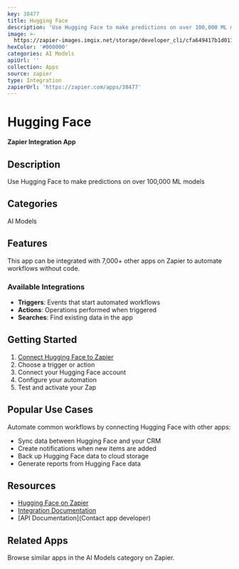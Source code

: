 ```yaml
---
key: 38477
title: Hugging Face
description: 'Use Hugging Face to make predictions on over 100,000 ML models'
image: >-
  https://zapier-images.imgix.net/storage/developer_cli/cfa649417b1d011234a2363e0251a164.png?auto=format%2Ccompress&ixlib=python-3.0.0&q=50
hexColor: '#000000'
categories: AI Models
apiUrl: ''
collection: Apps
source: zapier
type: Integration
zapierUrl: 'https://zapier.com/apps/38477'
---
```

# Hugging Face

**Zapier Integration App**

## Description

Use Hugging Face to make predictions on over 100,000 ML models

## Categories

AI Models

## Features

This app can be integrated with 7,000+ other apps on Zapier to automate workflows without code.

### Available Integrations

- **Triggers**: Events that start automated workflows
- **Actions**: Operations performed when triggered
- **Searches**: Find existing data in the app

## Getting Started

1. [Connect Hugging Face to Zapier](https://zapier.com/apps/38477)
2. Choose a trigger or action
3. Connect your Hugging Face account
4. Configure your automation
5. Test and activate your Zap

## Popular Use Cases

Automate common workflows by connecting Hugging Face with other apps:

- Sync data between Hugging Face and your CRM
- Create notifications when new items are added
- Back up Hugging Face data to cloud storage
- Generate reports from Hugging Face data

## Resources

- [Hugging Face on Zapier](https://zapier.com/apps/38477)
- [Integration Documentation](https://zapier.com/apps/38477/integrations)
- [API Documentation](Contact app developer)

## Related Apps

Browse similar apps in the AI Models category on Zapier.
